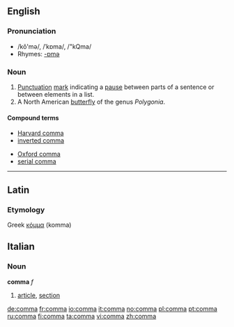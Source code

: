 {{see|coma}}
==English==
{{Punctuation marks}}
===Pronunciation===
*/kŏ'mə/, /ˈkɒma/, /"kQma/
*Rhymes: [[Rhymes:English:-ɒmə|-ɒmə]]

===Noun===
{{en-noun}}
#[[Punctuation]] [[mark]] indicating a [[pause]] between parts of a sentence or between elements in a list.
#A North American [[butterfly]] of the genus ''Polygonia''.



====Compound terms====
{{top2}}
*[[Harvard comma]]
*[[inverted comma]]
{{mid2}}
*[[Oxford comma]]
*[[serial comma]]
{{bottom}}

----

==Latin==

===Etymology===
Greek [[κόμμα]] (komma)



==Italian==

===Noun===
'''comma''' ''f''
# [[article]], [[section]]

[[de:comma]]
[[fr:comma]]
[[io:comma]]
[[it:comma]]
[[no:comma]]
[[pl:comma]]
[[pt:comma]]
[[ru:comma]]
[[fi:comma]]
[[ta:comma]]
[[vi:comma]]
[[zh:comma]]